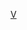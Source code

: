 {{asbox
|image=Flag of Vanuatu.svg
|category=瓦努阿圖小作品
|subject=與[[瓦努阿圖]]相關的
|name=Template:Vanuatu-stub
}}<noinclude>[[Category:大洋洲小作品模板|V]]</noinclude>
